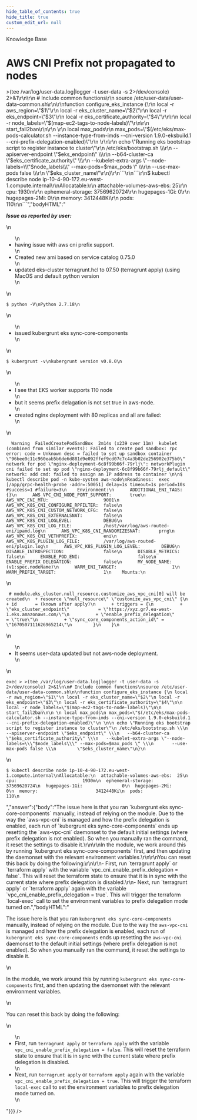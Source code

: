 ```yaml
---
hide_table_of_contents: true
hide_title: true
custom_edit_url: null
---
```



<CenterLayout>
<span className="searchCategory">Knowledge Base</span>
<h1>AWS CNI Prefix not propagated to nodes</h1>
<GitHub discussion={{"id":"D_kwDOF8slf84AOyYo","number":196,"author":{"login":"ina-stoyanova"},"title":"AWS CNI Prefix not propagated to nodes","body":"**_Issue as reported by user:_** \r\n- having issue with aws cni prefix support.\r\n- Created new ami based on service catalog 0.75.0\r\n- updated eks-cluster terragrunt.hcl to 07.50 (terragrunt apply)  (using MacOS and default python version\r\n\r\n```\r\n$ python -V\r\nPython 2.7.18\r\n```\r\n- issued kubergrunt eks sync-core-components\r\n\r\n```\r\n$ kubergrunt -v\r\nkubergrunt version v0.8.0\r\n```\r\n- I see that EKS worker supports 110 node\r\n- but it seems prefix delagation is not set true in  aws-node. \r\n- created nginx deployment with 80 replicas and all are failed:\r\n```\r\n  Warning  FailedCreatePodSandBox  2m14s (x239 over 11m)  kubelet            (combined from similar events): Failed to create pod sandbox: rpc error: code = Unknown desc = failed to set up sandbox container \"96bee0c11c960eab5b6de6d881d9e092ffef9cd07c7c4a3b02de256902e375b0\" network for pod \"nginx-deployment-6c8f99b66f-79rlj\": networkPlugin cni failed to set up pod \"nginx-deployment-6c8f99b66f-79rlj_default\" network: add cmd: failed to assign an IP address to container \r\n\r\n$ kubectl describe pod -n kube-system aws-node\r\nReadiness:  exec [/app/grpc-health-probe -addr=:50051] delay=1s timeout=1s period=10s #success=1 #failure=3\r\n    Environment:\r\n      ADDITIONAL_ENI_TAGS:                 {}\r\n      AWS_VPC_CNI_NODE_PORT_SUPPORT:       true\r\n      AWS_VPC_ENI_MTU:                     9001\r\n      AWS_VPC_K8S_CNI_CONFIGURE_RPFILTER:  false\r\n      AWS_VPC_K8S_CNI_CUSTOM_NETWORK_CFG:  false\r\n      AWS_VPC_K8S_CNI_EXTERNALSNAT:        false\r\n      AWS_VPC_K8S_CNI_LOGLEVEL:            DEBUG\r\n      AWS_VPC_K8S_CNI_LOG_FILE:            /host/var/log/aws-routed-eni/ipamd.log\r\n      AWS_VPC_K8S_CNI_RANDOMIZESNAT:       prng\r\n      AWS_VPC_K8S_CNI_VETHPREFIX:          eni\r\n      AWS_VPC_K8S_PLUGIN_LOG_FILE:         /var/log/aws-routed-eni/plugin.log\r\n      AWS_VPC_K8S_PLUGIN_LOG_LEVEL:        DEBUG\r\n      DISABLE_INTROSPECTION:               false\r\n      DISABLE_METRICS:                     false\r\n      ENABLE_POD_ENI:                      false\r\n      ENABLE_PREFIX_DELEGATION:            false\r\n      MY_NODE_NAME:                         (v1:spec.nodeName)\r\n      WARM_ENI_TARGET:                     1\r\n      WARM_PREFIX_TARGET:                  1\r\n    Mounts:\r\n```\r\n```\r\n # module.eks_cluster.null_resource.customize_aws_vpc_cni[0] will be created\r\n  + resource \"null_resource\" \"customize_aws_vpc_cni\" {\r\n      + id       = (known after apply)\r\n      + triggers = {\r\n          + \"eks_cluster_endpoint\"           = \"https://xyz.gr7.eu-west-1.eks.amazonaws.com/\"\r\n          + \"enable_prefix_delegation\"       = \"true\"\r\n          + \"sync_core_components_action_id\" = \"1670507111626965214\"\r\n        }\r\n    }\r\n```\r\n    \r\n- It seems user-data updated but not aws-node deployment.\r\n \r\n ``` From: https://alestic.com/2010/12/ec2-user-data-output/\r\n exec > >(tee /var/log/user-data.log|logger -t user-data -s 2>/dev/console) 2>&1\r\n\r\n # Include common functions\r\n source /etc/user-data/user-data-common.sh\r\n\r\nfunction configure_eks_instance {\r\n  local -r aws_region=\"$1\"\r\n  local -r eks_cluster_name=\"$2\"\r\n  local -r eks_endpoint=\"$3\"\r\n  local -r eks_certificate_authority=\"$4\"\r\n\r\n  local -r node_labels=\"$(map-ec2-tags-to-node-labels)\"\r\n\r\n  start_fail2ban\r\n\r\n  \r\n  local max_pods\r\n  max_pods=\"$(/etc/eks/max-pods-calculator.sh --instance-type-from-imds --cni-version 1.9.0-eksbuild.1 --cni-prefix-delegation-enabled)\"\r\n  \r\n\r\n  echo \"Running eks bootstrap script to register instance to cluster\"\r\n  /etc/eks/bootstrap.sh \\\r\n    --apiserver-endpoint \"$eks_endpoint\" \\\r\n    --b64-cluster-ca \"$eks_certificate_authority\" \\\r\n    --kubelet-extra-args \"--node-labels=\\\"$node_labels\\\" --max-pods=$max_pods \" \\\r\n        --use-max-pods false \\\r\n         \"$eks_cluster_name\"\r\n}\r\n```\r\n```\r\n$ kubectl describe node ip-10-4-90-172.eu-west-1.compute.internal\r\nAllocatable:\r\n  attachable-volumes-aws-ebs:  25\r\n  cpu:                         1930m\r\n  ephemeral-storage:           37569620724\r\n  hugepages-1Gi:               0\r\n  hugepages-2Mi:               0\r\n  memory:                      3412448Ki\r\n  pods:                        110\r\n```","bodyHTML":"<p dir=\"auto\"><strong><em>Issue as reported by user:</em></strong></p>\n<ul dir=\"auto\">\n<li>having issue with aws cni prefix support.</li>\n<li>Created new ami based on service catalog 0.75.0</li>\n<li>updated eks-cluster terragrunt.hcl to 07.50 (terragrunt apply)  (using MacOS and default python version</li>\n</ul>\n<div class=\"snippet-clipboard-content notranslate position-relative overflow-auto\" data-snippet-clipboard-copy-content=\"$ python -V\nPython 2.7.18\"><pre class=\"notranslate\"><code>$ python -V\nPython 2.7.18\n</code></pre></div>\n<ul dir=\"auto\">\n<li>issued kubergrunt eks sync-core-components</li>\n</ul>\n<div class=\"snippet-clipboard-content notranslate position-relative overflow-auto\" data-snippet-clipboard-copy-content=\"$ kubergrunt -v\nkubergrunt version v0.8.0\"><pre class=\"notranslate\"><code>$ kubergrunt -v\nkubergrunt version v0.8.0\n</code></pre></div>\n<ul dir=\"auto\">\n<li>I see that EKS worker supports 110 node</li>\n<li>but it seems prefix delagation is not set true in  aws-node.</li>\n<li>created nginx deployment with 80 replicas and all are failed:</li>\n</ul>\n<div class=\"snippet-clipboard-content notranslate position-relative overflow-auto\" data-snippet-clipboard-copy-content=\"  Warning  FailedCreatePodSandBox  2m14s (x239 over 11m)  kubelet            (combined from similar events): Failed to create pod sandbox: rpc error: code = Unknown desc = failed to set up sandbox container &quot;96bee0c11c960eab5b6de6d881d9e092ffef9cd07c7c4a3b02de256902e375b0&quot; network for pod &quot;nginx-deployment-6c8f99b66f-79rlj&quot;: networkPlugin cni failed to set up pod &quot;nginx-deployment-6c8f99b66f-79rlj_default&quot; network: add cmd: failed to assign an IP address to container \n\n$ kubectl describe pod -n kube-system aws-node\nReadiness:  exec [/app/grpc-health-probe -addr=:50051] delay=1s timeout=1s period=10s #success=1 #failure=3\n    Environment:\n      ADDITIONAL_ENI_TAGS:                 {}\n      AWS_VPC_CNI_NODE_PORT_SUPPORT:       true\n      AWS_VPC_ENI_MTU:                     9001\n      AWS_VPC_K8S_CNI_CONFIGURE_RPFILTER:  false\n      AWS_VPC_K8S_CNI_CUSTOM_NETWORK_CFG:  false\n      AWS_VPC_K8S_CNI_EXTERNALSNAT:        false\n      AWS_VPC_K8S_CNI_LOGLEVEL:            DEBUG\n      AWS_VPC_K8S_CNI_LOG_FILE:            /host/var/log/aws-routed-eni/ipamd.log\n      AWS_VPC_K8S_CNI_RANDOMIZESNAT:       prng\n      AWS_VPC_K8S_CNI_VETHPREFIX:          eni\n      AWS_VPC_K8S_PLUGIN_LOG_FILE:         /var/log/aws-routed-eni/plugin.log\n      AWS_VPC_K8S_PLUGIN_LOG_LEVEL:        DEBUG\n      DISABLE_INTROSPECTION:               false\n      DISABLE_METRICS:                     false\n      ENABLE_POD_ENI:                      false\n      ENABLE_PREFIX_DELEGATION:            false\n      MY_NODE_NAME:                         (v1:spec.nodeName)\n      WARM_ENI_TARGET:                     1\n      WARM_PREFIX_TARGET:                  1\n    Mounts:\"><pre class=\"notranslate\"><code>  Warning  FailedCreatePodSandBox  2m14s (x239 over 11m)  kubelet            (combined from similar events): Failed to create pod sandbox: rpc error: code = Unknown desc = failed to set up sandbox container \"96bee0c11c960eab5b6de6d881d9e092ffef9cd07c7c4a3b02de256902e375b0\" network for pod \"nginx-deployment-6c8f99b66f-79rlj\": networkPlugin cni failed to set up pod \"nginx-deployment-6c8f99b66f-79rlj_default\" network: add cmd: failed to assign an IP address to container \n\n$ kubectl describe pod -n kube-system aws-node\nReadiness:  exec [/app/grpc-health-probe -addr=:50051] delay=1s timeout=1s period=10s #success=1 #failure=3\n    Environment:\n      ADDITIONAL_ENI_TAGS:                 {}\n      AWS_VPC_CNI_NODE_PORT_SUPPORT:       true\n      AWS_VPC_ENI_MTU:                     9001\n      AWS_VPC_K8S_CNI_CONFIGURE_RPFILTER:  false\n      AWS_VPC_K8S_CNI_CUSTOM_NETWORK_CFG:  false\n      AWS_VPC_K8S_CNI_EXTERNALSNAT:        false\n      AWS_VPC_K8S_CNI_LOGLEVEL:            DEBUG\n      AWS_VPC_K8S_CNI_LOG_FILE:            /host/var/log/aws-routed-eni/ipamd.log\n      AWS_VPC_K8S_CNI_RANDOMIZESNAT:       prng\n      AWS_VPC_K8S_CNI_VETHPREFIX:          eni\n      AWS_VPC_K8S_PLUGIN_LOG_FILE:         /var/log/aws-routed-eni/plugin.log\n      AWS_VPC_K8S_PLUGIN_LOG_LEVEL:        DEBUG\n      DISABLE_INTROSPECTION:               false\n      DISABLE_METRICS:                     false\n      ENABLE_POD_ENI:                      false\n      ENABLE_PREFIX_DELEGATION:            false\n      MY_NODE_NAME:                         (v1:spec.nodeName)\n      WARM_ENI_TARGET:                     1\n      WARM_PREFIX_TARGET:                  1\n    Mounts:\n</code></pre></div>\n<div class=\"snippet-clipboard-content notranslate position-relative overflow-auto\" data-snippet-clipboard-copy-content=\" # module.eks_cluster.null_resource.customize_aws_vpc_cni[0] will be created\n  + resource &quot;null_resource&quot; &quot;customize_aws_vpc_cni&quot; {\n      + id       = (known after apply)\n      + triggers = {\n          + &quot;eks_cluster_endpoint&quot;           = &quot;https://xyz.gr7.eu-west-1.eks.amazonaws.com/&quot;\n          + &quot;enable_prefix_delegation&quot;       = &quot;true&quot;\n          + &quot;sync_core_components_action_id&quot; = &quot;1670507111626965214&quot;\n        }\n    }\"><pre class=\"notranslate\"><code> # module.eks_cluster.null_resource.customize_aws_vpc_cni[0] will be created\n  + resource \"null_resource\" \"customize_aws_vpc_cni\" {\n      + id       = (known after apply)\n      + triggers = {\n          + \"eks_cluster_endpoint\"           = \"https://xyz.gr7.eu-west-1.eks.amazonaws.com/\"\n          + \"enable_prefix_delegation\"       = \"true\"\n          + \"sync_core_components_action_id\" = \"1670507111626965214\"\n        }\n    }\n</code></pre></div>\n<ul dir=\"auto\">\n<li>It seems user-data updated but not aws-node deployment.</li>\n</ul>\n<div class=\"snippet-clipboard-content notranslate position-relative overflow-auto\" data-snippet-clipboard-copy-content=\"exec &gt; &gt;(tee /var/log/user-data.log|logger -t user-data -s 2&gt;/dev/console) 2&gt;&amp;1\n\n# Include common functions\nsource /etc/user-data/user-data-common.sh\n\nfunction configure_eks_instance {\n local -r aws_region=&quot;$1&quot;\n local -r eks_cluster_name=&quot;$2&quot;\n local -r eks_endpoint=&quot;$3&quot;\n local -r eks_certificate_authority=&quot;$4&quot;\n\n local -r node_labels=&quot;$(map-ec2-tags-to-node-labels)&quot;\n\n start_fail2ban\n\n \n local max_pods\n max_pods=&quot;$(/etc/eks/max-pods-calculator.sh --instance-type-from-imds --cni-version 1.9.0-eksbuild.1 --cni-prefix-delegation-enabled)&quot;\n \n\n echo &quot;Running eks bootstrap script to register instance to cluster&quot;\n /etc/eks/bootstrap.sh \\\n   --apiserver-endpoint &quot;$eks_endpoint&quot; \\\n   --b64-cluster-ca &quot;$eks_certificate_authority&quot; \\\n   --kubelet-extra-args &quot;--node-labels=\\&quot;$node_labels\\&quot; --max-pods=$max_pods &quot; \\\n       --use-max-pods false \\\n        &quot;$eks_cluster_name&quot;\n}\"><pre lang=\"From:\" class=\"notranslate\"><code>exec &gt; &gt;(tee /var/log/user-data.log|logger -t user-data -s 2&gt;/dev/console) 2&gt;&amp;1\n\n# Include common functions\nsource /etc/user-data/user-data-common.sh\n\nfunction configure_eks_instance {\n local -r aws_region=\"$1\"\n local -r eks_cluster_name=\"$2\"\n local -r eks_endpoint=\"$3\"\n local -r eks_certificate_authority=\"$4\"\n\n local -r node_labels=\"$(map-ec2-tags-to-node-labels)\"\n\n start_fail2ban\n\n \n local max_pods\n max_pods=\"$(/etc/eks/max-pods-calculator.sh --instance-type-from-imds --cni-version 1.9.0-eksbuild.1 --cni-prefix-delegation-enabled)\"\n \n\n echo \"Running eks bootstrap script to register instance to cluster\"\n /etc/eks/bootstrap.sh \\\n   --apiserver-endpoint \"$eks_endpoint\" \\\n   --b64-cluster-ca \"$eks_certificate_authority\" \\\n   --kubelet-extra-args \"--node-labels=\\\"$node_labels\\\" --max-pods=$max_pods \" \\\n       --use-max-pods false \\\n        \"$eks_cluster_name\"\n}\n</code></pre></div>\n<div class=\"snippet-clipboard-content notranslate position-relative overflow-auto\" data-snippet-clipboard-copy-content=\"$ kubectl describe node ip-10-4-90-172.eu-west-1.compute.internal\nAllocatable:\n  attachable-volumes-aws-ebs:  25\n  cpu:                         1930m\n  ephemeral-storage:           37569620724\n  hugepages-1Gi:               0\n  hugepages-2Mi:               0\n  memory:                      3412448Ki\n  pods:                        110\"><pre class=\"notranslate\"><code>$ kubectl describe node ip-10-4-90-172.eu-west-1.compute.internal\nAllocatable:\n  attachable-volumes-aws-ebs:  25\n  cpu:                         1930m\n  ephemeral-storage:           37569620724\n  hugepages-1Gi:               0\n  hugepages-2Mi:               0\n  memory:                      3412448Ki\n  pods:                        110\n</code></pre></div>","answer":{"body":"The issue here is that you ran `kubergrunt eks sync-core-components` manually, instead of relying on the module. Due to the way the `aws-vpc-cni` is managed and how the prefix delegation is enabled, each run of `kubergrunt eks sync-core-components` ends up resetting the `aws-vpc-cni` daemonset to the default initial settings (where prefix delegation is not enabled). So when you manually ran the command, it reset the settings to disable it.\r\n\r\nIn the module, we work around this by running `kubergrunt eks sync-core-components` first, and then updating the daemonset with the relevant environment variables.\r\n\r\nYou can reset this back by doing the following:\r\n\r\n- First, run `terragrunt apply` or `terraform apply` with the variable `vpc_cni_enable_prefix_delegation = false`. This will reset the terraform state to ensure that it is in sync with the current state where prefix delegation is disabled.\r\n- Next, run `terragrunt apply` or `terraform apply` again with the variable `vpc_cni_enable_prefix_delegation = true`. This will trigger the terraform `local-exec` call to set the environment variables to prefix delegation mode turned on.","bodyHTML":"<p dir=\"auto\">The issue here is that you ran <code class=\"notranslate\">kubergrunt eks sync-core-components</code> manually, instead of relying on the module. Due to the way the <code class=\"notranslate\">aws-vpc-cni</code> is managed and how the prefix delegation is enabled, each run of <code class=\"notranslate\">kubergrunt eks sync-core-components</code> ends up resetting the <code class=\"notranslate\">aws-vpc-cni</code> daemonset to the default initial settings (where prefix delegation is not enabled). So when you manually ran the command, it reset the settings to disable it.</p>\n<p dir=\"auto\">In the module, we work around this by running <code class=\"notranslate\">kubergrunt eks sync-core-components</code> first, and then updating the daemonset with the relevant environment variables.</p>\n<p dir=\"auto\">You can reset this back by doing the following:</p>\n<ul dir=\"auto\">\n<li>First, run <code class=\"notranslate\">terragrunt apply</code> or <code class=\"notranslate\">terraform apply</code> with the variable <code class=\"notranslate\">vpc_cni_enable_prefix_delegation = false</code>. This will reset the terraform state to ensure that it is in sync with the current state where prefix delegation is disabled.</li>\n<li>Next, run <code class=\"notranslate\">terragrunt apply</code> or <code class=\"notranslate\">terraform apply</code> again with the variable <code class=\"notranslate\">vpc_cni_enable_prefix_delegation = true</code>. This will trigger the terraform <code class=\"notranslate\">local-exec</code> call to set the environment variables to prefix delegation mode turned on.</li>\n</ul>"}}} />

</CenterLayout>
  

<!-- ##DOCS-SOURCER-START
{
  "sourcePlugin": "github-discussions",
  "hash": "150f6d661eec45ce7b8a62974f0eaaf3"
}
##DOCS-SOURCER-END -->
